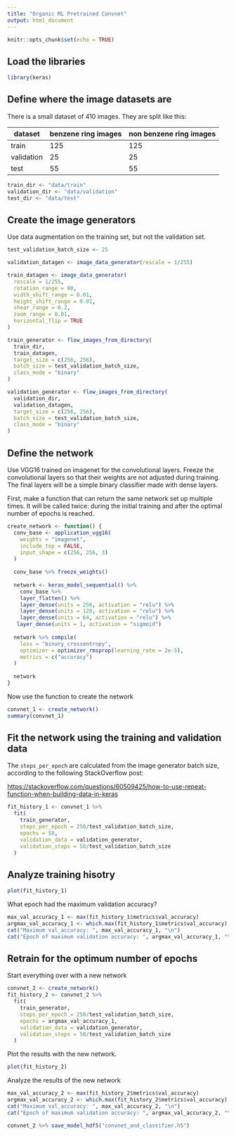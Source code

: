 ```yaml
---
title: "Organic ML Pretrained Convnet"
output: html_document
---
```


```r
knitr::opts_chunk$set(echo = TRUE)
```

## Load the libraries

```r
library(keras)
```

## Define where the image datasets are

There is a small dataset of 410 images. They are split like this:

|dataset|benzene ring images|non benzene ring images
|---|---|---|
|train|125|125|
|validation|25|25|
|test|55|55|

```r
train_dir <- "data/train"
validation_dir <- "data/validation"
test_dir <- "data/test"
```

## Create the image generators

Use data augmentation on the training set, but not the validation set.

```r
test_validation_batch_size <- 25

validation_datagen <- image_data_generator(rescale = 1/255)

train_datagen <- image_data_generator(
  rescale = 1/255,
  rotation_range = 90,
  width_shift_range = 0.01,
  height_shift_range = 0.01,
  shear_range = 0.2,
  zoom_range = 0.01,
  horizontal_flip = TRUE
)

train_generator <- flow_images_from_directory(
  train_dir,
  train_datagen,
  target_size = c(256, 256),
  batch_size = test_validation_batch_size,
  class_mode = "binary"
)

validation_generator <- flow_images_from_directory(
  validation_dir,
  validation_datagen,
  target_size = c(256, 256),
  batch_size = test_validation_batch_size,
  class_mode = "binary"
)
```

## Define the network

Use VGG16 trained on imagenet for the convolutional layers. Freeze the convolutional layers so that their weights are not adjusted during training. The final layers will be a simple binary classifier made with dense layers.

First, make a function that can return the same network set up multiple times. It will be called twice: during the initial training and after the optimal number of epochs is reached.

```r
create_network <- function() {
  conv_base <- application_vgg16(
    weights = "imagenet",
    include_top = FALSE,
    input_shape = c(256, 256, 3)
  )
  
  conv_base %>% freeze_weights()
  
  network <- keras_model_sequential() %>%
    conv_base %>%
    layer_flatten() %>%
    layer_dense(units = 256, activation = "relu") %>%
    layer_dense(units = 128, activation = "relu") %>%
    layer_dense(units = 64, activation = "relu") %>%
   layer_dense(units = 1, activation = "sigmoid")
  
  network %>% compile(
    loss = "binary_crossentropy",
    optimizer = optimizer_rmsprop(learning_rate = 2e-5),
    metrics = c("accuracy")
  )
  
  network
}
```

Now use the function to create the network

```r
convnet_1 <- create_network()
summary(convnet_1)
```

## Fit the network using the training and validation data

The `steps_per_epoch` are calculated from the image generator batch size, according to the following StackOverflow post:

[https://stackoverflow.com/questions/60509425/how-to-use-repeat-function-when-building-data-in-keras](https://stackoverflow.com/questions/60509425/how-to-use-repeat-function-when-building-data-in-keras)


```r
fit_history_1 <- convnet_1 %>%
  fit(
    train_generator,
    steps_per_epoch = 250/test_validation_batch_size,
    epochs = 50,
    validation_data = validation_generator,
    validation_steps = 50/test_validation_batch_size
  )
```

## Analyze training hisotry

```r
plot(fit_history_1)
```

What epoch had the maximum validation accuracy?

```r
max_val_accuracy_1 <- max(fit_history_1$metrics$val_accuracy)
argmax_val_accuracy_1 <- which.max(fit_history_1$metrics$val_accuracy)
cat("Maximum val_accuracy: ", max_val_accuracy_1, "\n")
cat("Epoch of maximum validation accuracy: ", argmax_val_accuracy_1, "\n")
```

## Retrain for the optimum number of epochs

Start everything over with a new network

```r
convnet_2 <- create_network()
fit_history_2 <- convnet_2 %>%
  fit(
    train_generator,
    steps_per_epoch = 250/test_validation_batch_size,
    epochs = argmax_val_accuracy_1,
    validation_data = validation_generator,
    validation_steps = 50/test_validation_batch_size
  )
```

Plot the results with the new network.

```r
plot(fit_history_2)
```

Analyze the results of the new network

```r
max_val_accuracy_2 <- max(fit_history_2$metrics$val_accuracy)
argmax_val_accuracy_2 <- which.max(fit_history_2$metrics$val_accuracy)
cat("Maximum val_accuracy: ", max_val_accuracy_2, "\n")
cat("Epoch of maximum validation accuracy: ", argmax_val_accuracy_2, "\n")
```

```r
convnet_2 %>% save_model_hdf5("convnet_and_classifier.h5")
```
